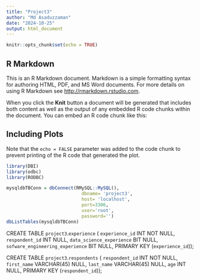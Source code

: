 ---
title: "Project3"
author: "Md Asaduzzaman"
date: "2024-10-25"
output: html_document
---

```{r setup, include=FALSE}
knitr::opts_chunk$set(echo = TRUE)
```

## R Markdown

This is an R Markdown document. Markdown is a simple formatting syntax for authoring HTML, PDF, and MS Word documents. For more details on using R Markdown see <http://rmarkdown.rstudio.com>.

When you click the **Knit** button a document will be generated that includes both content as well as the output of any embedded R code chunks within the document. You can embed an R code chunk like this:

 

## Including Plots

 

 

Note that the `echo = FALSE` parameter was added to the code chunk to prevent printing of the R code that generated the plot.
```{r}
library(DBI)
library(odbc)
library(RODBC)
```


```{r}
mysqldbTBConn = dbConnect(RMySQL::MySQL(),
                            dbname= 'project3',
                            host= 'localhost',
                            port=3306,
                            user='root',
                            password='')
dbListTables(mysqldbTBConn)

```
CREATE TABLE `project3`.`experience` (
  `experience_id` INT NOT NULL,
  `respondent_id` INT NULL,
  `data_science_experience` BIT NULL,
  `sofware_engineering_experience` BIT NULL,
  PRIMARY KEY (`experience_id`));


CREATE TABLE `project3`.`respondents` (
  `respondent_id` INT NOT NULL,
  `first_name` VARCHAR(45) NULL,
  `last_name` VARCHAR(45) NULL,
  `age` INT NULL,
  PRIMARY KEY (`respondent_id`));


